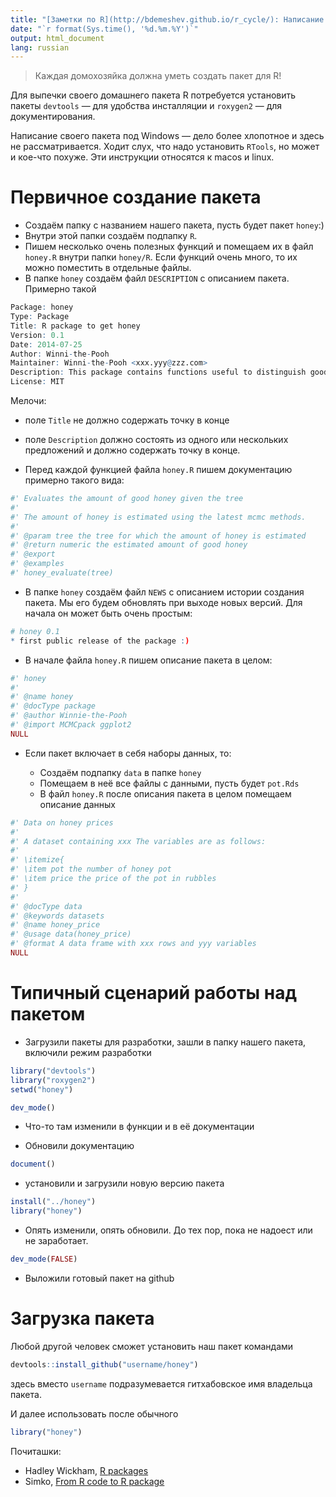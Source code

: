 ```yaml
---
title: "[Заметки по R](http://bdemeshev.github.io/r_cycle/): Написание пакета для R"
date: "`r format(Sys.time(), '%d.%m.%Y')`"
output: html_document
lang: russian
---
```


> Каждая домохозяйка должна уметь создать пакет для R!

Для выпечки своего домашнего пакета R потребуется установить пакеты `devtools` --- для удобства инсталляции и `roxygen2` --- для документирования.

Написание своего пакета под Windows --- дело более хлопотное и здесь не рассматривается. Ходит слух, что надо установить `RTools`, но может и кое-что похуже. Эти инструкции относятся к macos и linux. 

# Первичное создание пакета

* Создаём папку с названием нашего пакета, пусть будет пакет `honey`:)
* Внутри этой папки создаём подпапку `R`.
* Пишем несколько очень полезных функций и помещаем их в файл `honey.R` внутри папки `honey/R`. Если функций очень много, то их можно поместить в отдельные файлы.
* В папке `honey` создаём файл `DESCRIPTION` с описанием пакета. Примерно такой
```r
Package: honey
Type: Package
Title: R package to get honey
Version: 0.1
Date: 2014-07-25
Author: Winni-the-Pooh
Maintainer: Winni-the-Pooh <xxx.yyy@zzz.com>
Description: This package contains functions useful to distinguish good and bad bees.
License: MIT
```
Мелочи: 

* поле `Title` не должно содержать точку в конце
* поле `Description` должно состоять из одного или нескольких предложений и должно содержать точку в конце.

* Перед каждой функцией файла `honey.R` пишем документацию примерно такого вида:

```r
#' Evaluates the amount of good honey given the tree
#'
#' The amount of honey is estimated using the latest mcmc methods.
#'
#' @param tree the tree for which the amount of honey is estimated
#' @return numeric the estimated amount of good honey
#' @export
#' @examples
#' honey_evaluate(tree)
```

* В папке `honey` создаём файл `NEWS` с описанием истории создания пакета. Мы его будем обновлять при выходе новых версий. Для начала он может быть очень простым:
```r
# honey 0.1
* first public release of the package :)
```

* В начале файла `honey.R` пишем описание пакета в целом:


```r
#' honey
#'
#' @name honey
#' @docType package
#' @author Winnie-the-Pooh 
#' @import MCMCpack ggplot2
NULL
```

* Если пакет включает в себя наборы данных, то:

    * Создаём подпапку `data` в папке `honey`
    * Помещаем в неё все файлы с данными, пусть будет `pot.Rds`
    * В файл `honey.R` после описания пакета в целом помещаем описание данных
  
```r
#' Data on honey prices
#'
#' A dataset containing xxx The variables are as follows:
#'
#' \itemize{
#' \item pot the number of honey pot
#' \item price the price of the pot in rubbles
#' }
#'
#' @docType data
#' @keywords datasets
#' @name honey_price
#' @usage data(honey_price)
#' @format A data frame with xxx rows and yyy variables
NULL
```

# Типичный сценарий работы над пакетом

* Загрузили пакеты для разработки, зашли в папку нашего пакета, включили режим разработки
```r
library("devtools")
library("roxygen2")
setwd("honey")

dev_mode()
```

* Что-то там изменили в функции и в её документации

* Обновили документацию
```r
document()
```

* установили и загрузили новую версию пакета
```r

install("../honey")
library("honey")
```

* Опять изменили, опять обновили. До тех пор, пока не надоест или не заработает.
```r
dev_mode(FALSE)
```


* Выложили готовый пакет на github

# Загрузка пакета 

Любой другой человек сможет установить наш пакет командами
```r
devtools::install_github("username/honey")
```
здесь вместо `username` подразумевается гитхабовское имя владельца пакета.

И далее использовать после обычного
```r
library("honey")
```


Почиташки:

* Hadley Wickham, [R packages](http://r-pkgs.had.co.nz/)
* Simko, [From R code to R package](https://github.com/vsimko/course-rpackages)

